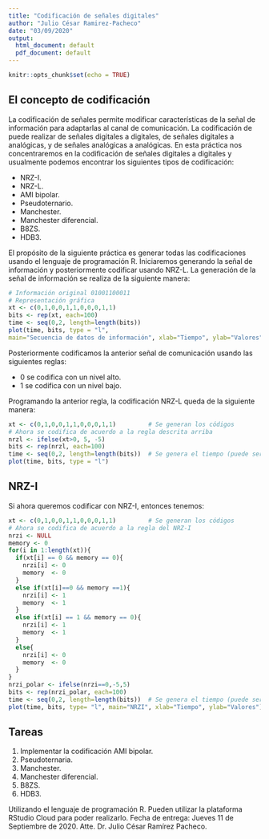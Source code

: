 ```yaml
---
title: "Codificación de señales digitales"
author: "Julio César Ramirez-Pacheco"
date: "03/09/2020"
output:
  html_document: default
  pdf_document: default
---
```


```r
knitr::opts_chunk$set(echo = TRUE)
```

## El concepto de codificación

La codificación de señales permite modificar características de la señal de información para adaptarlas al canal de comunicación. La codificación de puede realizar de señales digitales a digitales, de señales digitales a analógicas, y de señales analógicas a analógicas. En esta práctica nos concentraremos en la codificación de señales digitales a digitales y usualmente podemos encontrar los siguientes tipos de codificación:

- NRZ-I.
- NRZ-L.
- AMI bipolar.
- Pseudoternario.
- Manchester.
- Manchester diferencial.
- B8ZS.
- HDB3.

El propósito de la siguiente práctica es generar todas las codificaciones usando el lenguaje de programación R. Iniciaremos generando la señal de información y posteriormente codificar usando NRZ-L. La generación de la señal de información se realiza de la siguiente manera:


```r
# Información original 01001100011
# Representación gráfica
xt <- c(0,1,0,0,1,1,0,0,0,1,1)
bits <- rep(xt, each=100)
time <- seq(0,2, length=length(bits))
plot(time, bits, type = "l", 
main="Secuencia de datos de información", xlab="Tiempo", ylab="Valores", ylim=c(0,2))
```

Posteriormente codificamos la anterior señal de comunicación usando las siguientes reglas:

- 0 se codifica con un nivel alto.
- 1 se codifica con un nivel bajo.

Programando la anterior regla, la codificación NRZ-L queda de la siguiente manera:

```r
xt <- c(0,1,0,0,1,1,0,0,0,1,1)         # Se generan los códigos
# Ahora se codifica de acuerdo a la regla descrita arriba
nrzl <- ifelse(xt>0, 5, -5)
bits <- rep(nrzl, each=100)              
time <- seq(0,2, length=length(bits))  # Se genera el tiempo (puede ser cualquiera).
plot(time, bits, type = "l")
```


## NRZ-I

Si ahora queremos codificar con NRZ-I, entonces tenemos:

```r
xt <- c(0,1,0,0,1,1,0,0,0,1,1)         # Se generan los códigos
# Ahora se codifica de acuerdo a la regla del NRZ-I
nrzi <- NULL
memory <- 0
for(i in 1:length(xt)){
  if(xt[i] == 0 && memory == 0){
    nrzi[i] <- 0
    memory  <- 0
  }
  else if(xt[i]==0 && memory ==1){
    nrzi[i] <- 1
    memory  <- 1
  }
  else if(xt[i] == 1 && memory == 0){
    nrzi[i] <- 1
    memory  <- 1
  }
  else{
    nrzi[i] <- 0
    memory  <- 0
  }
}
nrzi_polar <- ifelse(nrzi==0,-5,5)
bits <- rep(nrzi_polar, each=100)              
time <- seq(0,2, length=length(bits))  # Se genera el tiempo (puede ser cualquiera).
plot(time, bits, type= "l", main="NRZI", xlab="Tiempo", ylab="Valores")

```

## Tareas

1. Implementar la codificación AMI bipolar.
2. Pseudoternaria.
3. Manchester.
4. Manchester diferencial.
5. B8ZS.
6. HDB3.

Utilizando el lenguaje de programación R. Pueden utilizar la plataforma RStudio Cloud para poder realizarlo. Fecha de entrega: Jueves 11 de Septiembre de 2020. Atte. Dr. Julio César Ramírez Pacheco.
